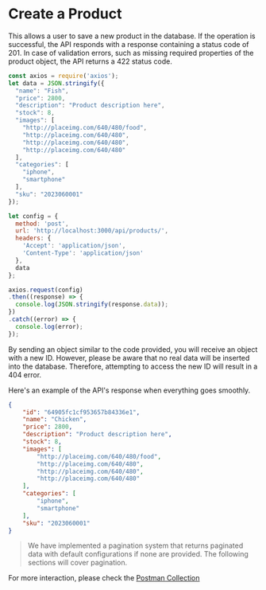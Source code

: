 
# Create a Product

This allows a user to save a new product in the database.
If the operation is successful, the API responds with a response containing a status code of 201.
In case of validation errors, such as missing required properties of the product object,
the API returns a 422 status code.

```js copy showLineNumbers filename="products/create-product.js"
const axios = require('axios');
let data = JSON.stringify({
  "name": "Fish",
  "price": 2800,
  "description": "Product description here",
  "stock": 8,
  "images": [
    "http://placeimg.com/640/480/food",
    "http://placeimg.com/640/480",
    "http://placeimg.com/640/480",
    "http://placeimg.com/640/480"
  ],
  "categories": [
    "iphone",
    "smartphone"
  ],
  "sku": "2023060001"
});

let config = {
  method: 'post',
  url: 'http://localhost:3000/api/products/',
  headers: {
    'Accept': 'application/json',
    'Content-Type': 'application/json'
  },
  data
};

axios.request(config)
.then((response) => {
  console.log(JSON.stringify(response.data));
})
.catch((error) => {
  console.log(error);
});

```


<Callout>
    By sending an object similar to the code provided, you will receive an object with a new ID. However,
    please be aware that no real data will be inserted into the database. Therefore,
    attempting to access the new ID will result in a 404 error.
</Callout>

Here's an example of the API's response when everything goes smoothly.

```json copy filename="API Response"
{
    "id": "64905fc1cf953657b84336e1",
    "name": "Chicken",
    "price": 2800,
    "description": "Product description here",
    "stock": 8,
    "images": [
        "http://placeimg.com/640/480/food",
        "http://placeimg.com/640/480",
        "http://placeimg.com/640/480",
        "http://placeimg.com/640/480"
    ],
    "categories": [
        "iphone",
        "smartphone"
    ],
    "sku": "2023060001"
}
```

> We have implemented a pagination system that returns paginated data with default configurations if none are provided. The following sections will cover pagination.

For more interaction, please check the [Postman Collection](https://www.postman.com/red-eclipse-403574/workspace/denis-akp/request/6548572-bcb1823c-8869-40cc-9768-8d425d8412bc?active-environment=dff61d40-d363-4cfb-8229-c4ff7e630154)
